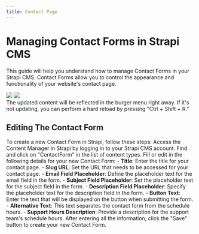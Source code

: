 ```yaml
---
title: Contact Page
---
```


# Managing Contact Forms in Strapi CMS

This guide will help you understand how to manage Contact Forms in your Strapi CMS. Contact Forms allow you to control the appearance and functionality of your website's contact page.

<div style={{ display: 'flex', flexDirection: 'row' }}>
  <Frame style={{ flex: 1 }}>
    <img src="/images/content-types/contact-1.png" style={{ borderRadius: '0.5rem' }} />
  </Frame>
  <Frame style={{ flex: 1 }}>
    <img src="/images/content-types/contact-1.png" style={{ borderRadius: '0.5rem' }} />
  </Frame>
</div>

<Tip>
  The updated content will be reflected in the burger menu right away. If it's not updating, you can perform a hard reload by pressing "Ctrl + Shift + R."
</Tip>

## Editing The Contact Form

To create a new Contact Form in Strapi, follow these steps:
<Steps>
  <Step title="Access the Content Manager">
    Access the Content Manager in Strapi by logging in to your Strapi CMS account.
  </Step>
  <Step title="Navigate to Content M">
  </Step>
  <Step title="Select the Contact Form">
    Find and click on "ContactForm" in the list of content types.
  </Step>
  <Step title="Chaging data">
    Fill or edit in the following details for your new Contact Form:
    - **Title**: Enter the title for your contact page.
    - **Slug URL**: Set the URL that needs to be accessed for your contact page.
    - **Email Field Placeholder**: Define the placeholder text for the email field in the form.
    - **Subject Field Placeholder**: Set the placeholder text for the subject field in the form.
    - **Description Field Placeholder**: Specify the placeholder text for the description field in the form.
    - **Button Text**: Enter the text that will be displayed on the button when submitting the form.
    - **Alternative Text**: This text separates the contact form from the schedule hours.
    - **Support Hours Description**: Provide a description for the support team's schedule hours.
  </Step>
  <Step title="Saving the changes">
    After entering all the information, click the "Save" button to create your new Contact Form.
  </Step>
</Steps>